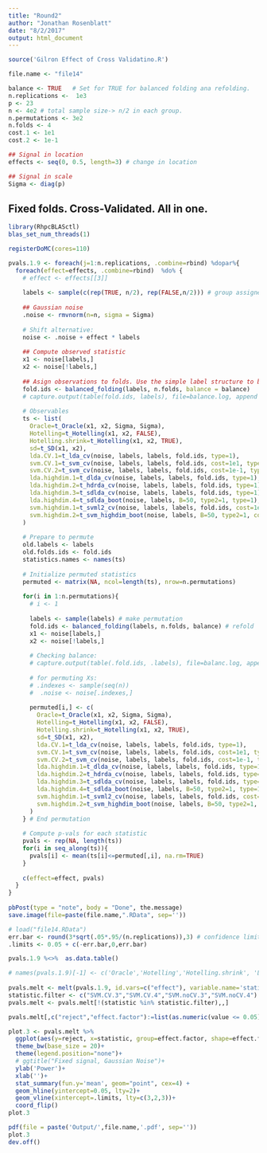 ```yaml
---
title: "Round2"
author: "Jonathan Rosenblatt"
date: "8/2/2017"
output: html_document
---
```



```r
source('Gilron Effect of Cross Validatino.R')
```


```r
file.name <- "file14"

balance <- TRUE   # Set for TRUE for balanced folding ana refolding.
n.replications <-  1e3
p <- 23
n <- 4e2 # total sample size-> n/2 in each group.
n.permutations <- 3e2
n.folds <- 4
cost.1 <- 1e1
cost.2 <- 1e-1

## Signal in location
effects <- seq(0, 0.5, length=3) # change in location

## Signal in scale
Sigma <- diag(p)
```


## Fixed folds. Cross-Validated. All in one.
```r
library(RhpcBLASctl)
blas_set_num_threads(1)

registerDoMC(cores=110)
```


```r
pvals.1.9 <- foreach(j=1:n.replications, .combine=rbind) %dopar%{
  foreach(effect=effects, .combine=rbind)  %do% {
    # effect <- effects[[3]]
    
    labels <- sample(c(rep(TRUE, n/2), rep(FALSE,n/2))) # group assignemt labels
    
    ## Gaussian noise
    .noise <- rmvnorm(n=n, sigma = Sigma)
    
    # Shift alternative:
    noise <- .noise + effect * labels
    
    ## Compute observed statistic
    x1 <- noise[labels,]
    x2 <- noise[!labels,]
    
    ## Asign observations to folds. Use the simple label structure to balance folds.
    fold.ids <- balanced_folding(labels, n.folds, balance = balance)
    # capture.output(table(fold.ids, labels), file=balance.log, append = TRUE)
    
    # Observables 
    ts <- list(
      Oracle=t_Oracle(x1, x2, Sigma, Sigma),
      Hotelling=t_Hotelling(x1, x2, FALSE),
      Hotelling.shrink=t_Hotelling(x1, x2, TRUE),
      sd=t_SD(x1, x2),
      lda.CV.1=t_lda_cv(noise, labels, labels, fold.ids, type=1),
      svm.CV.1=t_svm_cv(noise, labels, labels, fold.ids, cost=1e1, type=1),
      svm.CV.2=t_svm_cv(noise, labels, labels, fold.ids, cost=1e-1, type=1),
      lda.highdim.1=t_dlda_cv(noise, labels, labels, fold.ids, type=1),
      lda.highdim.2=t_hdrda_cv(noise, labels, labels, fold.ids, type=1),
      lda.highdim.3=t_sdlda_cv(noise, labels, labels, fold.ids, type=1),
      lda.highdim.4=t_sdlda_boot(noise, labels, B=50, type2=1, type=1),
      svm.highdim.1=t_svml2_cv(noise, labels, labels, fold.ids, cost=1e-1, type=1),
      svm.highdim.2=t_svm_highdim_boot(noise, labels, B=50, type2=1, cost=1e-1, type=1)
    )
    
    # Prepare to permute
    old.labels <- labels
    old.folds.ids <- fold.ids
    statistics.names <- names(ts)
    
    # Initialize permuted statistics
    permuted <- matrix(NA, ncol=length(ts), nrow=n.permutations)
    
    for(i in 1:n.permutations){
      # i <- 1
      
      labels <- sample(labels) # make permutation
      fold.ids <- balanced_folding(labels, n.folds, balance) # refold
      x1 <- noise[labels,]
      x2 <- noise[!labels,]
      
      # Checking balance:
      # capture.output(table(.fold.ids, .labels), file=balanc.log, append = TRUE)
      
      # for permuting Xs:
      # .indexes <- sample(seq(n))
      #  .noise <- noise[.indexes,] 
      
      permuted[i,] <- c(
        Oracle=t_Oracle(x1, x2, Sigma, Sigma),
        Hotelling=t_Hotelling(x1, x2, FALSE),
        Hotelling.shrink=t_Hotelling(x1, x2, TRUE),
        sd=t_SD(x1, x2),
        lda.CV.1=t_lda_cv(noise, labels, labels, fold.ids, type=1),
        svm.CV.1=t_svm_cv(noise, labels, labels, fold.ids, cost=1e1, type=1),
        svm.CV.2=t_svm_cv(noise, labels, labels, fold.ids, cost=1e-1, type=1),
        lda.highdim.1=t_dlda_cv(noise, labels, labels, fold.ids, type=1),
        lda.highdim.2=t_hdrda_cv(noise, labels, labels, fold.ids, type=1),
        lda.highdim.3=t_sdlda_cv(noise, labels, labels, fold.ids, type=1),
        lda.highdim.4=t_sdlda_boot(noise, labels, B=50, type2=1, type=1),
        svm.highdim.1=t_svml2_cv(noise, labels, labels, fold.ids, cost=1e-1, type=1),
        svm.highdim.2=t_svm_highdim_boot(noise, labels, B=50, type2=1, cost=1e-1, type=1)
      )
    } # End permutation
    
    # Compute p-vals for each statistic
    pvals <- rep(NA, length(ts))
    for(i in seq_along(ts)){
      pvals[i] <- mean(ts[i]<=permuted[,i], na.rm=TRUE)
    }
    
    c(effect=effect, pvals) 
  }
} 
  
pbPost(type = "note", body = "Done", the.message)
save.image(file=paste(file.name,".RData", sep=''))
```



```r
# load("file14.RData")
err.bar <- round(3*sqrt(.05*.95/(n.replications)),3) # confidence limits of p-value
.limits <- 0.05 + c(-err.bar,0,err.bar)

pvals.1.9 %<>%  as.data.table()

# names(pvals.1.9)[-1] <- c('Oracle','Hotelling','Hotelling.shrink', 'LDA.CV.1', 'LDA.CV.2', 'LDA.noCV.1', 'LDA.noCV.2',  'SD','SVM.CV.1', 'SVM.CV.2', 'SVM.CV.3',  'SVM.CV.4','SVM.noCV.1', 'SVM.noCV.2', 'SVM.noCV.3','SVM.noCV.4')
  
pvals.melt <- melt(pvals.1.9, id.vars=c("effect"), variable.name='statistic') 
statistic.filter <- c("SVM.CV.3","SVM.CV.4","SVM.noCV.3","SVM.noCV.4")
pvals.melt <- pvals.melt[!(statistic %in% statistic.filter),,]

pvals.melt[,c("reject","effect.factor"):=list(as.numeric(value <= 0.05), as.factor(effect)),] 
```


```r
plot.3 <- pvals.melt %>% 
  ggplot(aes(y=reject, x=statistic, group=effect.factor, shape=effect.factor, color=effect.factor)) +
  theme_bw(base_size = 20)+
  theme(legend.position="none")+
  # ggtitle("Fixed signal, Gaussian Noise")+
  ylab('Power')+
  xlab('')+
  stat_summary(fun.y='mean', geom="point", cex=4) +
  geom_hline(yintercept=0.05, lty=2)+
  geom_vline(xintercept=.limits, lty=c(3,2,3))+
  coord_flip()
plot.3

pdf(file = paste('Output/',file.name,'.pdf', sep=''))
plot.3
dev.off()
```


